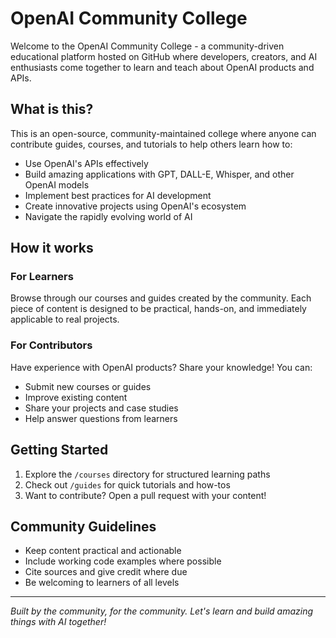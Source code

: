 # OpenAI Community College

Welcome to the OpenAI Community College - a community-driven educational platform hosted on GitHub where developers, creators, and AI enthusiasts come together to learn and teach about OpenAI products and APIs.

## What is this?

This is an open-source, community-maintained college where anyone can contribute guides, courses, and tutorials to help others learn how to:

- Use OpenAI's APIs effectively
- Build amazing applications with GPT, DALL-E, Whisper, and other OpenAI models
- Implement best practices for AI development
- Create innovative projects using OpenAI's ecosystem
- Navigate the rapidly evolving world of AI

## How it works

### For Learners
Browse through our courses and guides created by the community. Each piece of content is designed to be practical, hands-on, and immediately applicable to real projects.

### For Contributors
Have experience with OpenAI products? Share your knowledge! You can:
- Submit new courses or guides
- Improve existing content
- Share your projects and case studies
- Help answer questions from learners

## Getting Started

1. Explore the `/courses` directory for structured learning paths
2. Check out `/guides` for quick tutorials and how-tos
3. Want to contribute? Open a pull request with your content!

## Community Guidelines

- Keep content practical and actionable
- Include working code examples where possible
- Cite sources and give credit where due
- Be welcoming to learners of all levels

---

*Built by the community, for the community. Let's learn and build amazing things with AI together!*
